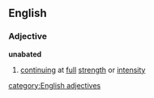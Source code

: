 ==English==
===Adjective===
'''unabated'''
#[[continuing]] at [[full]] [[strength]] or [[intensity]]
[[category:English adjectives]]